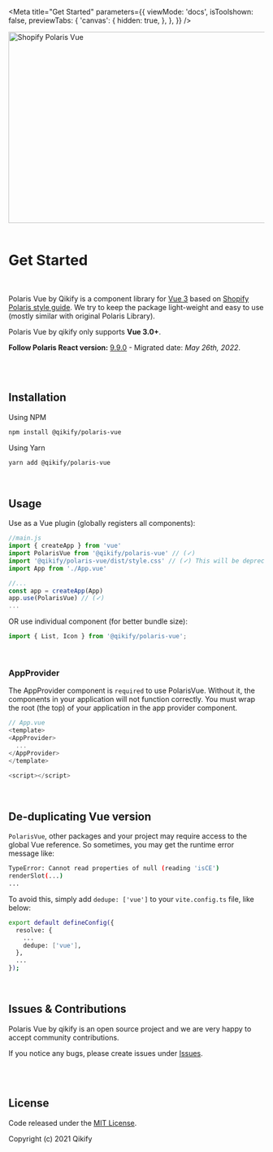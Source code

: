 
<Meta
  title="Get Started"
  parameters={{
    viewMode: 'docs',
    isToolshown: false,
    previewTabs: {
      'canvas': {
        hidden: true,
      },
    },
  }}
/>

<img src="https://github.com/qikify/polaris-vue/blob/master/public/images/banner.jpg?raw=true" alt="Shopify Polaris Vue" width="1000" height="376" />

<br/>
<br/>

# Get Started

<br/>

Polaris Vue by Qikify is a component library for [Vue 3](https://vuejs.org/) based on [Shopify Polaris style guide](https://polaris.shopify.com/). We try to keep the package light-weight and easy to use (mostly similar with original Polaris Library).

Polaris Vue by qikify only supports **Vue 3.0+**.

**Follow Polaris React version:** [9.9.0](https://github.com/Shopify/polaris/releases/tag/v9.9.0) - Migrated date: *May 26th, 2022*.

<br/>
<br/>

## Installation

Using NPM

```bash
npm install @qikify/polaris-vue
```

Using Yarn

```bash
yarn add @qikify/polaris-vue
```

<br/>

## Usage

Use as a Vue plugin (globally registers all components):

```js
//main.js
import { createApp } from 'vue'
import PolarisVue from '@qikify/polaris-vue' // (✓)
import '@qikify/polaris-vue/dist/style.css' // (✓) This will be deprecated in the future, right after Vue 3 supports css injections.
import App from './App.vue'

//...
const app = createApp(App)
app.use(PolarisVue) // (✓)
...
```

OR use individual component (for better bundle size):

```js
import { List, Icon } from '@qikify/polaris-vue';
```

<br/>

### **AppProvider**
The AppProvider component is `required` to use PolarisVue. Without it, the components in your application will not function correctly. You must wrap the root (the top) of your application in the app provider component.

```javascript
// App.vue
<template>
<AppProvider>
  ...
</AppProvider>
</template>

<script></script>
```

<br/>

## De-duplicating Vue version

`PolarisVue`, other packages and your project may require access to the global Vue reference. So sometimes, you may get the runtime error message like:

```bash
TypeError: Cannot read properties of null (reading 'isCE')
renderSlot(...)
...
```

To avoid this, simply add `dedupe: ['vue']` to your `vite.config.ts` file, like below:

```bash
export default defineConfig({
  resolve: {
    ...
    dedupe: ['vue'],
  },
  ...
});
```

<br/>

## Issues & Contributions

Polaris Vue by qikify is an open source project and we are very happy to accept community contributions.

If you notice any bugs, please create issues under [Issues](https://github.com/qikify/polaris-vue/issues).

<br/>
<br/>

## License

Code released under the  [MIT License](https://github.com/qikify/polaris-vue/LICENSE).

Copyright (c) 2021 Qikify

